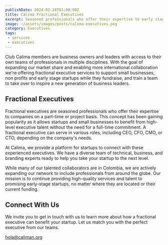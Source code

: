 ```yaml
---
publishDate: 2024-02-28T01:00:00Z
title: Calima Fractional Executives
excerpt: Seasoned professionals who offer their expertise to early stage startups
image: ~/assets/images/posts/calima-executives.png
category: Executives
tags:
 - services
 - executives
---
```


Club Calima members are business owners and leaders with access to their own
teams of professionals in multiple disciplines. With the goal of expanding our
market share and enabling more international collaboration we're offering
fractional executive services to support small businesses, non profits and early
stage startups while they fundraise, and train a team to take over to inspire a new
generation of business leaders.

## Fractional Executives

Fractional executives are seasoned professionals who offer their expertise to
companies on a part-time or project basis. This concept has been gaining
popularity as it allows startups and small businesses to benefit from high-level
executive talent without the need for a full-time commitment. A fractional
executive can serve in various roles, including CEO, CFO, CMO, or CTO, depending
on the company's needs.

At Calima, we provide a platform for startups to connect with these experienced
executives. We have a diverse team of technical, business, and branding experts
ready to help you take your startup to the next level.

While many of our talented collaborators are in Colombia, we are actively
expanding our network to include professionals from around the globe. Our
mission is to continue providing high-quality services and talent to promising
early-stage startups, no matter where they are located or their current funding.

## Connect With Us

We invite you to get in touch with us to learn more about how a fractional
executive can benefit your startup. Let us match you with the perfect executive
from our teams.

[hola@caliman.org](mailto:hola@caliman.org)
